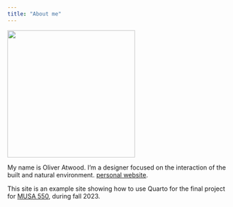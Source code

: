 ```yaml
---
title: "About me"
---
```


<!-- Use a grid -->
::: {.grid}

<!-- Left column has a width of 4/12 and shows a picture of me -->
::: {.g-col-4}
![](images/Headshot_small.jpg){width=3in}
:::

<!-- Text gets a column with width 8/12 -->
::: {.g-col-8}

My name is Oliver Atwood. I'm a designer focused on the interaction of the built and natural environment. [personal website](https://www.oliver-atwood.com/).

This site is an example site showing how to use Quarto for 
the final project for [MUSA 550](https://musa-550-fall-2023.github.io/),
during fall 2023. 


::: 

:::



